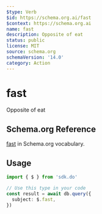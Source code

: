 ```yaml
---
$type: Verb
$id: https://schema.org.ai/fast
$context: https://schema.org.ai
name: fast
description: Opposite of eat
status: public
license: MIT
source: schema.org
schemaVersion: '14.0'
category: Action
---
```


# fast

Opposite of eat

## Schema.org Reference

[fast](https://schema.org/EatAction) in Schema.org vocabulary.

## Usage

```typescript
import { $ } from 'sdk.do'

// Use this type in your code
const result = await db.query({
  subject: $.fast,
})
```

